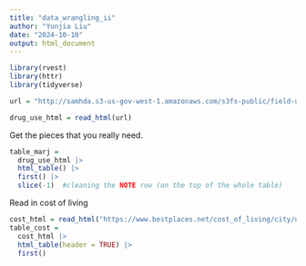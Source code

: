 ```yaml
---
title: "data_wrangling_ii"
author: "Yunjia Liu"
date: "2024-10-10"
output: html_document
---
```


```r
library(rvest)
library(httr)
library(tidyverse)
```


```r
url = "http://samhda.s3-us-gov-west-1.amazonaws.com/s3fs-public/field-uploads/2k15StateFiles/NSDUHsaeShortTermCHG2015.htm"

drug_use_html = read_html(url)


```

Get the pieces that you really need.
```r
table_marj = 
  drug_use_html |> 
  html_table() |> 
  first() |>
  slice(-1)  #cleaning the NOTE row (on the top of the whole table)
```

Read in cost of living
```r
cost_html = read_html("https://www.bestplaces.net/cost_of_living/city/new_york/new_york")
table_cost = 
  cost_html |>
  html_table(header = TRUE) |>
  first()
  
```

